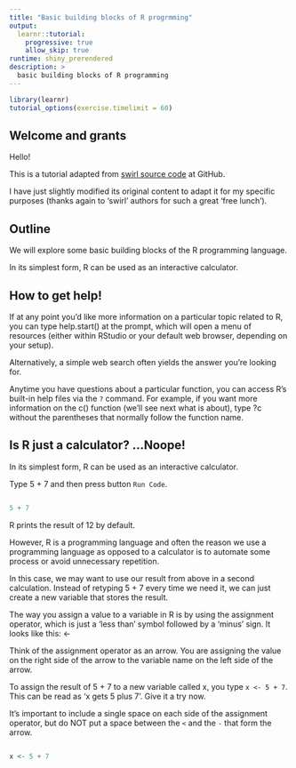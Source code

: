 ```yaml
---
title: "Basic building blocks of R progrmming"
output:
  learnr::tutorial:
    progressive: true
    allow_skip: true
runtime: shiny_prerendered
description: >
  basic building blocks of R programming
---
```


```r
library(learnr)
tutorial_options(exercise.timelimit = 60)
```

## Welcome and grants

Hello!

This is a tutorial adapted from [swirl source code](https://github.com/swirldev/swirl_courses) at GitHub. 

I have just slightly modified its original content to adapt it for my specific purposes (thanks again to 'swirl' authors for such a great 'free lunch').

## Outline

We will explore some basic building blocks of the R programming language.

In its simplest form, R can be used as an interactive calculator.

## How to get help!

If at any point you'd like more information on a particular topic related to R, you can type help.start() at the prompt, which will open a menu of resources  (either within RStudio or your default web browser, depending on your setup).

Alternatively, a simple web search often yields the answer you're looking for.

Anytime you have questions about a particular function, you can access R's built-in help files via the `?` command. For example, if you want more information on the c() function (we'll see next what is about), type ?c without the parentheses that normally follow the function name.

## Is R just a calculator? ...Noope!

In its simplest form, R can be used as an interactive calculator.

Type 5 + 7 and then press button `Run Code`.

```r

```

```r
5 + 7
```

R prints the result of 12 by default.

However, R is a programming language and often the reason we use a programming language as opposed to a calculator is to automate some process or avoid unnecessary repetition.

In this case, we may want to use our result from above in a second calculation. 
Instead of retyping 5 + 7 every time we need it, we can just create a new variable that stores the result.

The way you assign a value to a variable in R is by using the assignment operator, which is just a 'less than' symbol followed by a 'minus' sign. It looks like this: <-

Think of the assignment operator as an arrow. You are assigning the value on the right side of the arrow to the variable name on the left side of the arrow.

To assign the result of 5 + 7 to a new variable called x, you type `x <- 5 + 7`.
This can be read as 'x gets 5 plus 7'. Give it a try now.

It's important to include a single space on each side of the assignment operator, but do NOT put a space between the `<` and the `-` that form the arrow.

```r

```

```r
x <- 5 + 7
```


<!-- - Class: text -->
<!--   Output: You'll notice that R did not print the result of 12 this time. When you -->
<!--     use the assignment operator, R assumes that you don't want to see the result immediately, -->
<!--     but rather that you intend to use the result for something else later on. -->

<!-- - Class: cmd_question -->
<!--   Output: To view the contents of the variable x, just type x and press Enter. Try -->
<!--     it now. -->
<!--   CorrectAnswer: x -->
<!--   AnswerTests: omnitest(correctExpr='x') -->
<!--   Hint: Type x and press Enter. This will automatically print the value of x. -->

<!-- - Class: cmd_question -->
<!--   Output: Now, store the result of x - 3 in a new variable called y. -->
<!--   CorrectAnswer: y <- x - 3 -->
<!--   AnswerTests: omnitest(correctExpr='y <- x - 3') -->
<!--   Hint: Type y <- x - 3 and press Enter. Whether you use x - 3 or x-3 is personal -->
<!--     preference, but it's good habit to include a space on either side of the assignment -->
<!--     operator. -->

<!-- - Class: cmd_question -->
<!--   Output: What is the value of y? Type y to find out. -->
<!--   CorrectAnswer: 'y' -->
<!--   AnswerTests: omnitest(correctExpr='y') -->
<!--   Hint: Type y and press Enter. -->

<!-- - Class: text -->
<!--   Output: Now, let's create a small collection of numbers called a vector. Any object -->
<!--     that contains data is called a data structure and numeric vectors are the simplest -->
<!--     type of data structure in R. In fact, even a single number is considered a vector -->
<!--     of length one. -->

<!-- - Class: cmd_question -->
<!--   Output: The easiest way to create a vector is with the c() function, which stands -->
<!--     for 'concatenate' or 'combine'. To create a vector containing the numbers 1.1, -->
<!--     9, and 3.14, type c(1.1, 9, 3.14). Try it now and store the result in a variable -->
<!--     called z. -->
<!--   CorrectAnswer: z <- c(1.1, 9, 3.14) -->
<!--   AnswerTests: omnitest(correctExpr='z <- c(1.1, 9, 3.14)') -->
<!--   Hint: Inputting z <- c(1.1, 9, 3.14) will assign the vector (1.1, 9, 3.14) to a -->
<!--     new variable called z. Including single spaces after the commas in the vector -->
<!--     is not required, but helps make your code less cluttered and more readable. -->

